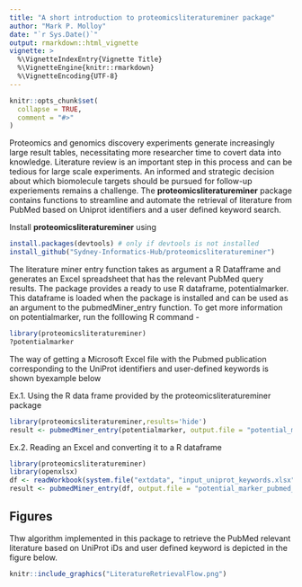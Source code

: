 ```yaml
---
title: "A short introduction to proteomicsliteratureminer package"
author: "Mark P. Molloy"
date: "`r Sys.Date()`"
output: rmarkdown::html_vignette
vignette: >
  %\VignetteIndexEntry{Vignette Title}
  %\VignetteEngine{knitr::rmarkdown}
  %\VignetteEncoding{UTF-8}
---
```


```r
knitr::opts_chunk$set(
  collapse = TRUE,
  comment = "#>"
)
```

Proteomics and genomics discovery experiments generate increasingly large result tables, necessitating more researcher time to covert data into knowledge. Literature review is an important step in this process and can be tedious for large scale experiments. An informed and strategic decision about which biomolecule targets should be pursued for follow-up experiements remains a challenge. The **proteomicsliteratureminer** package contains functions to streamline and automate the retrieval of literature from PubMed based on Uniprot identifiers and a user defined keyword search.

Install **proteomicsliteratureminer** using
```r
install.packages(devtools) # only if devtools is not installed
install_github("Sydney-Informatics-Hub/proteomicsliteratureminer")
```

The literature miner entry function takes as argument a R Datafframe and generates an Excel spreadsheet that has the relevant PubMed query results.
The package provides a ready to use R dataframe, potentialmarker. This dataframe is loaded when the package is installed and can be used as an argument to the
pubmedMiner_entry function. To get more information on potentialmarker, run the folllowing R command - 
```r
library(proteomicsliteratureminer)
?potentialmarker
```

The way of getting a Microsoft Excel file with the Pubmed publication corresponding to the UniProt identifiers and user-defined keywords is shown byexample below

Ex.1. Using the R data frame provided by the proteomicsliteratureminer package
```r
library(proteomicsliteratureminer,results='hide')
result <- pubmedMiner_entry(potentialmarker, output.file = "potential_marker_pubmed_results.xlsx")
```

Ex.2. Reading an Excel and converting it to a R dataframe
```r
library(proteomicsliteratureminer)
library(openxlsx)
df <- readWorkbook(system.file("extdata", "input_uniprot_keywords.xlsx", package="proteomicsliteratureminer"))
result <- pubmedMiner_entry(df, output.file = "potential_marker_pubmed_results.xlsx")
```

## Figures
Thw algorithm implemented in this package to retrieve the PubMed relevant literature based on UniProt iDs and user defined keyword is depicted in the figure below.

```r
knitr::include_graphics("LiteratureRetrievalFlow.png")
```



